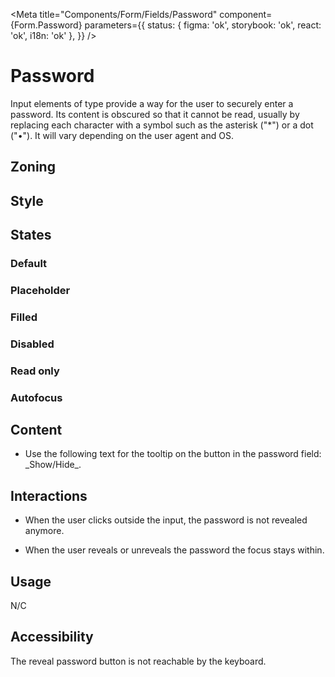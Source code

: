 
<Meta
	title="Components/Form/Fields/Password"
	component={Form.Password}
	parameters={{
		status: { figma: 'ok', storybook: 'ok', react: 'ok', i18n: 'ok' },
	}}
/>

# Password

Input elements of type provide a way for the user to securely enter a password.
Its content is obscured so that it cannot be read, usually by replacing each character with a symbol such as the asterisk ("\*") or a dot ("•").
It will vary depending on the user agent and OS.

## Zoning

<FigmaImage
	src="https://www.figma.com/file/qc8oUSyVJM67gSsbTShftt/%F0%9F%93%90-Zoning?node-id=245%3A294"
	alt="zoning image for input password"
/>

## Style

<FigmaIframe light="https://www.figma.com/file/610Qgbz9dEHyTTkGeYHZh4/Inputs?node-id=0%3A346" />

## States

### Default

<Canvas>
	<Story story={Stories.Default} />
	<Story story={Stories.Hover} />
	<Story story={Stories.Focus} />
</Canvas>

### Placeholder

<Canvas>
	<Story story={Stories.Placeholder} />
</Canvas>

### Filled

<Canvas>
	<Story story={Stories.Filled} />
</Canvas>

<!-- Until SB 6.5, Play fn are only designed to work with Canvas tab -->

<Story story={Stories.Revealed} />

### Disabled

<Canvas>
	<Story story={Stories.Disabled} />
</Canvas>

### Read only

<Canvas>
	<Story story={Stories.ReadOnly} />
</Canvas>

### Autofocus

<Canvas>
	<Story name="autofocus">
		<Form>
			<Form.Password label="Old password" defaultValue="old" />
			<Form.Password label="New Password" defaultValue="new" autoFocus />
			<Form.Password label="Retype new password" defaultValue="new" />
		</Form>
	</Story>
</Canvas>

## Content

<Use>
	<Use.Do>
		<ul>
			<li>
				Use the following text for the tooltip on the button in the password field: _Show/Hide_.
			</li>
		</ul>
	</Use.Do>
</Use>

## Interactions

- When the user clicks outside the input, the password is not revealed anymore.

- When the user reveals or unreveals the password the focus stays within.

## Usage

N/C

## Accessibility

The reveal password button is not reachable by the keyboard.
